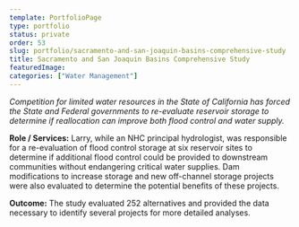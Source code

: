 ```yaml
---
template: PortfolioPage
type: portfolio
status: private
order: 53
slug: portfolio/sacramento-and-san-joaquin-basins-comprehensive-study
title: Sacramento and San Joaquin Basins Comprehensive Study
featuredImage: 
categories: ["Water Management"]
---
```


_Competition for limited water resources in the State of California has forced the State and Federal governments to re-evaluate reservoir storage to determine if reallocation can improve both flood control and water supply._  
  
**Role / Services:** Larry, while an NHC principal hydrologist, was responsible for a re-evaluation of flood control storage at six reservoir sites to determine if additional flood control could be provided to downstream communities without endangering critical water supplies. Dam modifications to increase storage and new off-channel storage projects were also evaluated to determine the potential benefits of these projects.  
  
**Outcome:** The study evaluated 252 alternatives and provided the data necessary to identify several projects for more detailed analyses.